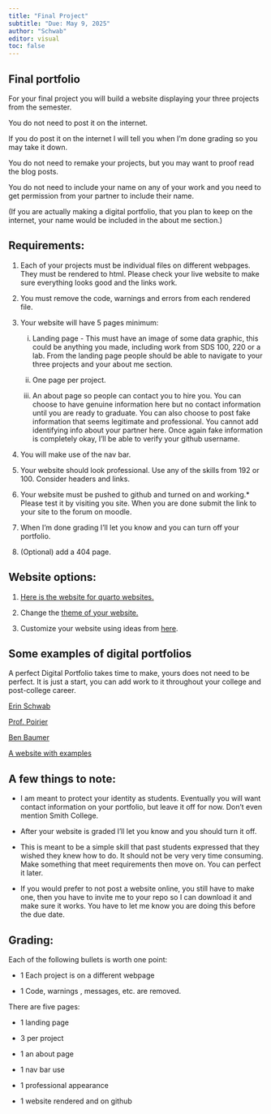 ```yaml
---
title: "Final Project"
subtitle: "Due: May 9, 2025"
author: "Schwab"
editor: visual
toc: false
---
```


## Final portfolio

For your final project you will build a website displaying your three projects from the semester.

You do not need to post it on the internet.

If you do post it on the internet I will tell you when I'm done grading so you may take it down.

You do not need to remake your projects, but you may want to proof read the blog posts.

You do not need to include your name on any of your work and you need to get permission from your partner to include their name.

(If you are actually making a digital portfolio, that you plan to keep on the internet, your name would be included in the about me section.)

## Requirements:

1.  Each of your projects must be individual files on different webpages. They must be rendered to html. Please check your live website to make sure everything looks good and the links work.

2.  You must remove the code, warnings and errors from each rendered file.

3.  Your website will have 5 pages minimum:

    i.  Landing page - This must have an image of some data graphic, this could be anything you made, including work from SDS 100, 220 or a lab. From the landing page people should be able to navigate to your three projects and your about me section.

    ii. One page per project.

    iii. An about page so people can contact you to hire you. You can choose to have genuine information here but no contact information until you are ready to graduate. You can also choose to post fake information that seems legitimate and professional. You cannot add identifying info about your partner here. Once again fake information is completely okay, I'll be able to verify your github username.

4.  You will make use of the nav bar.

5.  Your website should look professional. Use any of the skills from 192 or 100. Consider headers and links.

6.  Your website must be pushed to github and turned on and working.\* Please test it by visiting you site. When you are done submit the link to your site to the forum on moodle.

7.  When I'm done grading I'll let you know and you can turn off your portfolio.

8.  (Optional) add a 404 page.

## Website options:

1.  [Here is the website for quarto websites.](https://quarto.org/docs/websites/)

2.  Change the [theme of your website.](https://quarto.org/docs/output-formats/html-themes.html)

3.  Customize your website using ideas from [here](https://ucsb-meds.github.io/customizing-quarto-websites/#/title-slide).

## Some examples of digital portfolios

A perfect Digital Portfolio takes time to make, yours does not need to be perfect. It is just a start, you can add work to it throughout your college and post-college career.

[Erin Schwab](https://erinschwab.webflow.io/resume)

[Prof. Poirier](https://lindsaypoirier.github.io/)

[Ben Baumer](https://beanumber.github.io/)

[A website with examples](https://careerfoundry.com/en/blog/data-analytics/data-analytics-portfolio-examples/)

## A few things to note:

-   I am meant to protect your identity as students. Eventually you will want contact information on your portfolio, but leave it off for now. Don't even mention Smith College.

-   After your website is graded I'll let you know and you should turn it off.

-   This is meant to be a simple skill that past students expressed that they wished they knew how to do. It should not be very very time consuming. Make something that meet requirements then move on. You can perfect it later.

-   If you would prefer to not post a website online, you still have to make one, then you have to invite me to your repo so I can download it and make sure it works. You have to let me know you are doing this before the due date.

## Grading: 

Each of the following bullets is worth one point: 

-   1 Each project is on a different webpage

-   1 Code, warnings , messages, etc. are removed.

There are five pages:

-  1 landing page

-  3 per project

-   1 an about page

-   1 nav bar use

-  1 professional appearance

-  1 website rendered and on github
